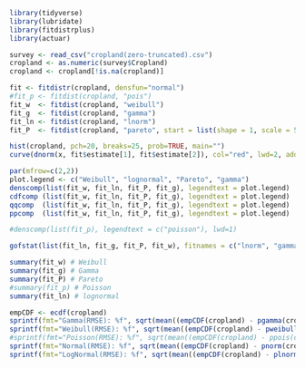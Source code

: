 
```r
library(tidyverse)
library(lubridate)
library(fitdistrplus)
library(actuar)

survey <- read_csv("cropland(zero-truncated).csv")
cropland <- as.numeric(survey$Cropland)
cropland <- cropland[!is.na(cropland)]
```
```r
fit <- fitdistr(cropland, densfun="normal")
#fit_p <- fitdist(cropland, "pois")
fit_w  <- fitdist(cropland, "weibull")
fit_g  <- fitdist(cropland, "gamma")
fit_ln <- fitdist(cropland, "lnorm")
fit_P  <- fitdist(cropland, "pareto", start = list(shape = 1, scale = 500))
```
```r
hist(cropland, pch=20, breaks=25, prob=TRUE, main="")
curve(dnorm(x, fit$estimate[1], fit$estimate[2]), col="red", lwd=2, add=T)

par(mfrow=c(2,2))
plot.legend <- c("Weibull", "lognormal", "Pareto", "gamma")
denscomp(list(fit_w, fit_ln, fit_P, fit_g), legendtext = plot.legend)
cdfcomp (list(fit_w, fit_ln, fit_P, fit_g), legendtext = plot.legend)
qqcomp  (list(fit_w, fit_ln, fit_P, fit_g), legendtext = plot.legend)
ppcomp  (list(fit_w, fit_ln, fit_P, fit_g), legendtext = plot.legend)

#denscomp(list(fit_p), legendtext = c("poisson"), lwd=1)
```
```r
gofstat(list(fit_ln, fit_g, fit_P, fit_w), fitnames = c("lnorm", "gamma", "Pareto", "weibull"))
```
```r
summary(fit_w) # Weibull
summary(fit_g) # Gamma
summary(fit_P) # Pareto
#summary(fit_p) # Poisson
summary(fit_ln) # lognormal
```
```r
empCDF <- ecdf(cropland)
sprintf(fmt="Gamma(RMSE): %f", sqrt(mean((empCDF(cropland) - pgamma(cropland, fit_g$estimate[1], fit_g$estimate[2]))^2)))
sprintf(fmt="Weibull(RMSE): %f", sqrt(mean((empCDF(cropland) - pweibull(cropland, fit_w$estimate[1], fit_w$estimate[2]))^2)))
#sprintf(fmt="Poisson(RMSE): %f", sqrt(mean((empCDF(cropland) - ppois(cropland, fit_p$estimate[1]))^2)))
sprintf(fmt="Normal(RMSE): %f", sqrt(mean((empCDF(cropland) - pnorm(cropland, fit$estimate[1], fit$estimate[2]))^2)))
sprintf(fmt="LogNormal(RMSE): %f", sqrt(mean((empCDF(cropland) - plnorm(cropland, fit_ln$estimate[1], fit_ln$estimate[2]))^2)))
```

